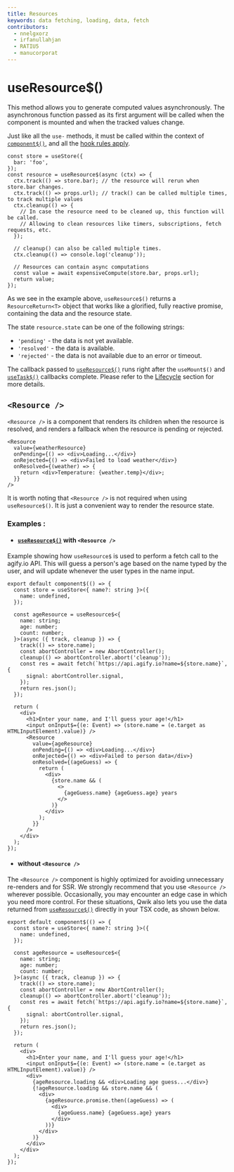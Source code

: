 ```yaml
---
title: Resources
keywords: data fetching, loading, data, fetch
contributors:
  - nnelgxorz
  - irfanullahjan
  - RATIU5
  - manucorporat
---
```


# useResource$()

This method allows you to generate computed values asynchronously. The asynchronous function passed as its first argument will be called when the component is mounted and when the tracked values change.

Just like all the `use-` methods, it must be called within the context of [`component$()`](/docs/components/overview/index.mdx#component), and all the [hook rules apply](../../../docs/components/lifecycle/index.mdx#rules).

```tsx
const store = useStore({
  bar: 'foo',
});
const resource = useResource$(async (ctx) => {
  ctx.track(() => store.bar); // the resource will rerun when store.bar changes.
  ctx.track(() => props.url); // track() can be called multiple times, to track multiple values
  ctx.cleanup(() => {
    // In case the resource need to be cleaned up, this function will be called.
    // Allowing to clean resources like timers, subscriptions, fetch requests, etc.
  });

  // cleanup() can also be called multiple times.
  ctx.cleanup(() => console.log('cleanup'));

  // Resources can contain async computations
  const value = await expensiveCompute(store.bar, props.url);
  return value;
});
```

As we see in the example above, `useResource$()` returns a `ResourceReturn<T>` object that works like a glorified, fully reactive promise, containing the data and the resource state.

The state `resource.state` can be one of the following strings:

- `'pending'` - the data is not yet available.
- `'resolved'` - the data is available.
- `'rejected'` - the data is not available due to an error or timeout.

The callback passed to [`useResource$()`](/docs/components/resource/index.mdx) runs right after the `useMount$()` and [`useTask$()`](/docs/components/lifecycle/index.mdx#usewatch) callbacks complete. Please refer to the [Lifecycle](../lifecycle/index.mdx) section for more details.

## `<Resource />`

`<Resource />` is a component that renders its children when the resource is resolved, and renders a fallback when the resource is pending or rejected.

```tsx
<Resource
  value={weatherResource}
  onPending={() => <div>Loading...</div>}
  onRejected={() => <div>Failed to load weather</div>}
  onResolved={(weather) => {
    return <div>Temperature: {weather.temp}</div>;
  }}
/>
```

It is worth noting that `<Resource />` is not required when using `useResource$()`. It is just a convenient way to render the resource state.

### Examples :

- #### [`useResource$()`](/docs/components/resource/index.mdx) with `<Resource />`

Example showing how `useResource$` is used to perform a fetch call to the agify.io API. This will guess a person's age
based on the name typed by the user, and will update whenever the user types in the name input.

```tsx
export default component$(() => {
  const store = useStore<{ name?: string }>({
    name: undefined,
  });

  const ageResource = useResource$<{
    name: string;
    age: number;
    count: number;
  }>(async ({ track, cleanup }) => {
    track(() => store.name);
    const abortController = new AbortController();
    cleanup(() => abortController.abort('cleanup'));
    const res = await fetch(`https://api.agify.io?name=${store.name}`, {
      signal: abortController.signal,
    });
    return res.json();
  });

  return (
    <div>
      <h1>Enter your name, and I'll guess your age!</h1>
      <input onInput$={(e: Event) => (store.name = (e.target as HTMLInputElement).value)} />
      <Resource
        value={ageResource}
        onPending={() => <div>Loading...</div>}
        onRejected={() => <div>Failed to person data</div>}
        onResolved={(ageGuess) => {
          return (
            <div>
              {store.name && (
                <>
                  {ageGuess.name} {ageGuess.age} years
                </>
              )}
            </div>
          );
        }}
      />
    </div>
  );
});
```

- #### without `<Resource />`

The `<Resource />` component is highly optimized for avoiding unnecessary re-renders and for SSR.
We strongly recommend that you use `<Resource />` wherever possible. Occasionally, you may
encounter an edge case in which you need more control. For these situations, Qwik also lets you use
the data returned from [`useResource$()`](/docs/components/resource/index.mdx) directly in your TSX code, as shown below.

```tsx
export default component$(() => {
  const store = useStore<{ name?: string }>({
    name: undefined,
  });

  const ageResource = useResource$<{
    name: string;
    age: number;
    count: number;
  }>(async ({ track, cleanup }) => {
    track(() => store.name);
    const abortController = new AbortController();
    cleanup(() => abortController.abort('cleanup'));
    const res = await fetch(`https://api.agify.io?name=${store.name}`, {
      signal: abortController.signal,
    });
    return res.json();
  });

  return (
    <div>
      <h1>Enter your name, and I'll guess your age!</h1>
      <input onInput$={(e: Event) => (store.name = (e.target as HTMLInputElement).value)} />
      <div>
        {ageResource.loading && <div>Loading age guess...</div>}
        {!ageResource.loading && store.name && (
          <div>
            {ageResource.promise.then((ageGuess) => (
              <div>
                {ageGuess.name} {ageGuess.age} years
              </div>
            ))}
          </div>
        )}
      </div>
    </div>
  );
});
```
